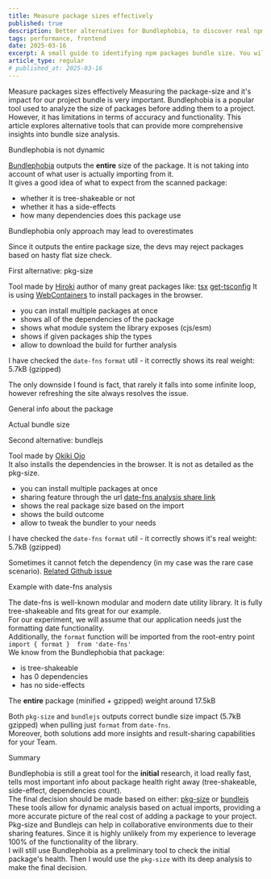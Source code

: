 ```yaml
---
title: Measure package sizes effectively
published: true
description: Better alternatives for Bundlephobia, to discover real npm package weight
tags: performance, frontend
date: 2025-03-16
excerpt: A small guide to identifying npm packages bundle size. You will learn which tools are providing better insights than Bundlephobia.
article_type: regular
# published_at: 2025-03-16
---
```



<ArticleWrapper>
<ArticleHeader>
<Heading tag='h1'>Measure packages sizes effectively</Heading>
</ArticleHeader>

<ArticleContent>
Measuring the package-size and it's impact for our project bundle is very important.  
Bundlephobia is a popular tool used to analyze the size of packages before adding them to a project. However, it has limitations in terms of accuracy and functionality.  
This article explores alternative tools that can provide more comprehensive insights into bundle size analysis.

<Heading tag='h2' id='bundlephobia-is-not-dynamic'>Bundlephobia is not dynamic</Heading>

[Bundlephobia](https://bundlephobia.com/package/date-fns@4.1.0) outputs the **entire** size of the package. It is not taking into account of what user is actually importing from it.  
It gives a good idea of what to expect from the scanned package:
- whether it is tree-shakeable or not
- whether it has a side-effects
- how many dependencies does this package use

<Heading tag='h3' id='bundlephobia-only-approach'>Bundlephobia only approach may lead to overestimates</Heading>

Since it outputs the entire package size, the devs may reject packages based on hasty flat size check.

<ArticleImage
  webpImagePath="/blogImages/measure-package-sizes-effectively/bundlephobia-results.webp"
  fallbackImagePath="/blogImages/measure-package-sizes-effectively/bundlephobia-results.jpg"
  width={890}
  height={330}
  caption="Results for date-fns (version 4.1.0) on Bundlephobia"
  ariaLabelledBy='bundlephobia-date-fns-results'
/>

<Heading tag='h2' id='first-alternative-pkg-size'>First alternative: pkg-size</Heading>

Tool made by [Hiroki](https://hirok.io/) author of many great packages like: [tsx](https://www.npmjs.com/package/tsx) [get-tsconfig](https://www.npmjs.com/package/get-tsconfig)
It is using [WebContainers](https://webcontainers.io/) to install packages in the browser.

- you can install multiple packages at once
- shows all of the dependencies of the package
- shows what module system the library exposes (cjs/esm)
- shows if given packages ship the types
- allow to download the build for further analysis

I have checked the `date-fns` `format` util - it correctly shows its real weight: 5.7kB (gzipped)

The only downside I found is fact, that rarely it falls into some infinite loop, however refreshing the site always resolves the issue.

<Heading tag='h3' id='pkg-size-general-info-about-the-package'>General info about the package</Heading>

<ArticleImage
  webpImagePath="/blogImages/measure-package-sizes-effectively/pkg-size-result-general.webp"
  fallbackImagePath="/blogImages/measure-package-sizes-effectively/pkg-size-result-general.jpg"
  width={1268}
  height={434}
  caption="General package info for date-fns (version 4.1.0) on pkg-size"
  ariaLabelledBy='pkg-size-date-fns-results-general'
/>

<Heading tag='h3' id='pkg-size-actual-bundle-size'>Actual bundle size</Heading>

<ArticleImage
  webpImagePath="/blogImages/measure-package-sizes-effectively/pkg-size-bundle-size.webp"
  fallbackImagePath="/blogImages/measure-package-sizes-effectively/pkg-size-bundle-size.jpg"
  width={1260}
  height={376}
  caption="Results for date-fns format util (version 4.1.0) on pkg-size"
  ariaLabelledBy='pkg-size-date-fns-results'
/>

<Heading tag='h2' id='second-alternative-bundlejs'>Second alternative: bundlejs</Heading>

Tool made by [Okiki Ojo](https://okikio.dev)  
It also installs the dependencies in the browser. It is not as detailed as the pkg-size.

- you can install multiple packages at once
- sharing feature through the url [date-fns analysis share link](https://bundlejs.com/?q=date-fns%404.1.0&treeshake=%5B%7B+format+%7D%5D)
- shows the real package size based on the import
- shows the build outcome
- allow to tweak the bundler to your needs

I have checked the `date-fns` `format` util - it correctly shows it's real weight: 5.7kB (gzipped)  

Sometimes it cannot fetch the dependency (in my case was the rare case scenario). [Related Github issue](https://github.com/okikio/bundlejs/issues/70)

<ArticleImage
  webpImagePath="/blogImages/measure-package-sizes-effectively/bundlejs-results.webp"
  fallbackImagePath="/blogImages/measure-package-sizes-effectively/bundlejs-results.jpg"
  width={1432}
  height={836}
  caption="Results for date-fns format util (version 4.1.0) on Bundlejs"
  ariaLabelledBy='bundlejs-date-fns-results'
/>

<Heading tag='h2' id='date-fns-example'>Example with date-fns analysis</Heading>

The date-fns is well-known modular and modern date utility library. It is fully tree-shakeable and fits great for our example.  
For our experiment, we will assume that our application needs just the formatting date functionality.  
Additionally, the `format` function will be imported from the root-entry point `import { format }  from 'date-fns'`  
We know from the Bundlephobia that package:
- is tree-shakeable
- has 0 dependencies
- has no side-effects

The **entire** package (minified + gzipped) weight around 17.5kB

Both `pkg-size` and `bundlejs` outputs correct bundle size impact (5.7kB gzipped) when pulling just `format` from `date-fns`.  
Moreover, both solutions add more insights and result-sharing capabilities for your Team.

<Heading tag='h2' id='summary'>Summary</Heading>

Bundlephobia is still a great tool for the **initial** research, it load really fast, tells most important info about package health right away (tree-shakeable, side-effect, dependencies count).  
The final decision should be made based on either: [pkg-size](https://pkg-size.dev/) or [bundlejs](https://bundlejs.com/)  
These tools allow for dynamic analysis based on actual imports, providing a more accurate picture of the real cost of adding a package to your project.  
Pkg-size and Bundlejs can help in collaborative environments due to their sharing features.
Since it is highly unlikely from my experience to leverage 100% of the functionality of the library.  
I will still use Bundlephobia as a preliminary tool to check the initial package's health. Then I would use the `pkg-size` with its deep analysis to make the final decision.

</ArticleContent>

</ArticleWrapper>